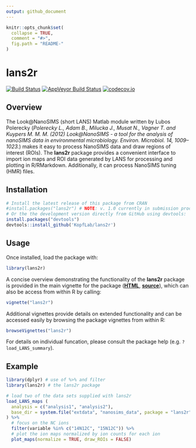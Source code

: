 ```yaml
---
output: github_document
---
```


<!-- README.md is generated from README.Rmd. Please edit that file -->

```r
knitr::opts_chunk$set(
  collapse = TRUE,
  comment = "#>",
  fig.path = "README-"
)
```

# lans2r

[![Build Status](https://travis-ci.org/KopfLab/lans2r.svg?branch=master)](https://travis-ci.org/KopfLab/lans2r)
[![AppVeyor Build Status](https://ci.appveyor.com/api/projects/status/github/KopfLab/lans2r?branch=master&svg=true)](https://ci.appveyor.com/project/KopfLab/lans2r)
[![codecov.io](https://codecov.io/github/KopfLab/lans2r/coverage.svg?branch=master)](https://codecov.io/github/KopfLab/lans2r?branch=master)

## Overview

The Look@NanoSIMS (short LANS) Matlab module written by Lubos Polerecky (*Polerecky L., Adam B., Milucka J., Musat N., Vagner T. and Kuypers M. M. M. (2012) Look@NanoSIMS - a tool for the analysis of nanoSIMS data in environmental microbiology. Environ. Microbiol. 14, 1009–1023.*) makes it easy to process NanoSIMS data and draw regions of interest (ROIs). The **lans2r** package provides a convenient interface to import ion maps and ROI data generated by LANS for processing and plotting in R/RMarkdown. Additionally, it can process NanoSIMS tuning (HMR) files.

## Installation

```r
# Install the latest release of this package from CRAN
#install.packages("lans2r") # NOTE: v. 1.0 currently in submission proces
# Or the the development version directly from GitHub using devtools:
install.packages("devtools")
devtools::install_github('KopfLab/lans2r')
```

## Usage

Once installed, load the package with:

```r
library(lans2r)
```

A concise overview demonstrating the functionality of the **lans2r** package is provided in the main vignette for the package (**[HTML](https://rawgit.com/KopfLab/lans2r/master/inst/doc/lans2r.html)**, **[source](https://github.com/KopfLab/lans2r/raw/master/vignettes/lans2r.Rmd)**), which can also be access from within R by calling:

```r
vignette("lans2r")
```

Additional vignettes provide details on extended functionality and can be accessed easily by browsing the package vignettes from within R: 

```r
browseVignettes("lans2r")
```

For details on individual funcation, please consult the package help (e.g. `?load_LANS_summary`).

## Example

```r
library(dplyr) # use of %>% and filter
library(lans2r) # the lans2r package

# load two of the data sets supplied with lans2r
load_LANS_maps (
  analysis = c("analysis1", "analysis2"),
  base_dir = system.file("extdata", "nanosims_data", package = "lans2r")
) %>% 
  # focus on the NC ions
  filter(variable %in% c("14N12C", "15N12C")) %>% 
  # plot the ion maps normalized by ion counts for each ion
  plot_maps(normalize = TRUE, draw_ROIs = FALSE)
```



